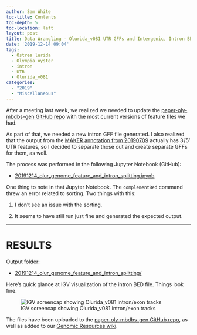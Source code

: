 ```yaml
---
author: Sam White
toc-title: Contents
toc-depth: 5
toc-location: left
layout: post
title: Data Wrangling - Olurida_v081 UTR GFFs and Intergenic, Intron BED files
date: '2019-12-14 09:04'
tags:
  - Ostrea lurida
  - Olympia oyster
  - intron
  - UTR
  - Olurida_v081
categories:
  - "2019"
  - "Miscellaneous"
---
```

After a meeting last week, we realized we needed to update the [paper-oly-mbdbs-gen GitHub repo](https://github.com/sr320/paper-oly-mbdbs-gen/tree/master/genome-features) with the most current versions of feature files we had.

As part of that, we needed a new intron GFF file generated. I also realized that the output from the [MAKER annotation from 20190709](https://robertslab.github.io/sams-notebook/posts/2019/2019-07-09-Genome-Annotation---Olurida_v081-with-MAKER-and-Tissue-specific-Transcriptomes-on-Mox/) actually has 3'/5' UTR features, so I decided to separate those out and create separate GFFs for them, as well.

The process was performed in the following Jupyter Notebook (GitHub):

- [20191214_olur_genome_feature_and_intron_splitting.ipynb](https://github.com/RobertsLab/code/blob/master/notebooks/sam/20191214_olur_genome_feature_and_intron_splitting.ipynb)

One thing to note in that Jupyter Notebook. The `complementBed` command threw an error related to sorting. Two things with this:

1. I don't see an issue with the sorting.

2. It seems to have still run just fine and generated the expected output.

---

# RESULTS

Output folder:

- [20191214_olur_genome_feature_and_intron_splitting/](https://gannet.fish.washington.edu/Atumefaciens/20191214_olur_genome_feature_and_intron_splitting/)


Here's quick glance at IGV visualization of the intron BED file. Things look fine.

![IGV screencap showing Olurida_v081 intron/exon tracks](https://github.com/RobertsLab/sams-notebook/blob/master/images/screencaps/20191214_olur_Olurida_v081_intron_igv.png?raw=true)

The files have been uploaded to the [paper-oly-mbdbs-gen GitHub repo](https://github.com/sr320/paper-oly-mbdbs-gen/tree/master/genome-features), as well as added to our [Genomic Resources wiki](https://github.com/RobertsLab/resources/wiki/Genomic-Resources).
